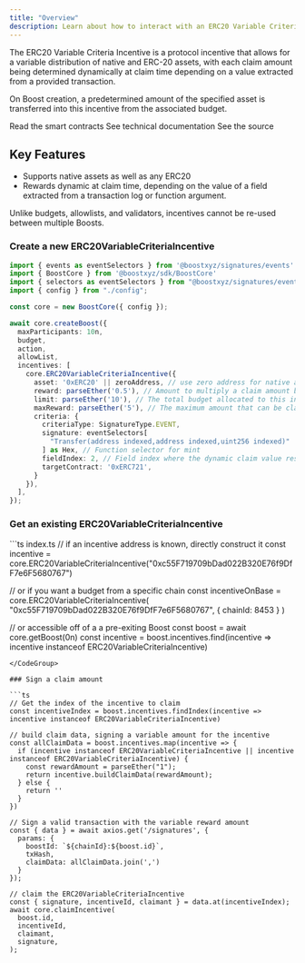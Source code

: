 ```yaml
---
title: "Overview"
description: Learn about how to interact with an ERC20 Variable Criteria Incentive using the SDK
---
```



The ERC20 Variable Criteria Incentive is a protocol incentive that allows for a variable distribution of native and ERC-20 assets, with each claim amount being determined dynamically at claim time depending on a value extracted from a provided transaction.

On Boost creation, a predetermined amount of the specified asset is transferred into this incentive from the associated budget.

<SDKDisclaimer />

<CardGroup cols={3}>
  <Card
    title="Smart Contract"
    icon="file-contract"
    href="https://github.com/boostxyz/boost-protocol/blob/main/packages/evm/contracts/incentives/ERC20VariableCriteriaIncentive.sol"
  >
      Read the smart contracts
  </Card>
  <Card
    title="Typedoc"
    icon="file-lines"
    href="https://sdk.boost.xyz/classes/ERC20VariableCriteriaIncentive.html"
  >
    See technical documentation
  </Card>
  <Card
    title="SDK Implementation"
    icon="file-code"
    href="https://github.com/boostxyz/boost-protocol/blob/main/packages/sdk/src/Incentives/ERC20VariableCriteriaIncentive.ts"
  >
    See the source
  </Card>
</CardGroup>

## Key Features

- Supports native assets as well as any ERC20
- Rewards dynamic at claim time, depending on the value of a field extracted from a transaction log or function argument.

<Info>
  Unlike budgets, allowlists, and validators, incentives cannot be re-used between multiple Boosts.
</Info>

### Create a new ERC20VariableCriteriaIncentive

<CodeGroup>

  ```ts index.ts
  import { events as eventSelectors } from '@boostxyz/signatures/events'
  import { BoostCore } from '@boostxyz/sdk/BoostCore'
  import { selectors as eventSelectors } from "@boostxyz/signatures/events";
  import { config } from "./config";

  const core = new BoostCore({ config });

  await core.createBoost({
    maxParticipants: 10n,
    budget,
    action,
    allowList,
    incentives: [
      core.ERC20VariableCriteriaIncentive({
        asset: '0xERC20' || zeroAddress, // use zero address for native assets
        reward: parseEther('0.5'), // Amount to multiply a claim amount by, if 0n or 1 ether, user will be transferred the whole amount asserted at claim time.
        limit: parseEther('10'), // The total budget allocated to this incentive
        maxReward: parseEther('5'), // The maximum amount that can be claimed at a time, if the amount extracted from the transaction given the criteria is more than this value, then the claim value will be this max reward value.
        criteria: {
          criteriaType: SignatureType.EVENT,
          signature: eventSelectors[
            "Transfer(address indexed,address indexed,uint256 indexed)"
          ] as Hex, // Function selector for mint
          fieldIndex: 2, // Field index where the dynamic claim value resides
          targetContract: '0xERC721',
        }
      }),
    ],
  });
  ```

  <Config />
</CodeGroup>

### Get an existing ERC20VariableCriteriaIncentive

<CodeGroup>
```ts index.ts
// if an incentive address is known, directly construct it
const incentive = core.ERC20VariableCriteriaIncentive("0xc55F719709bDad022B320E76f9DfF7e6F5680767")

// or if you want a budget from a specific chain
const incentiveOnBase = core.ERC20VariableCriteriaIncentive(
  "0xc55F719709bDad022B320E76f9DfF7e6F5680767",
  { chainId: 8453 }
)

// or accessible off of a a pre-exiting Boost
const boost = await core.getBoost(0n)
const incentive = boost.incentives.find(incentive => incentive instanceof ERC20VariableCriteriaIncentive)
```
</CodeGroup>

### Sign a claim amount

```ts
// Get the index of the incentive to claim
const incentiveIndex = boost.incentives.findIndex(incentive => incentive instanceof ERC20VariableCriteriaIncentive)

// build claim data, signing a variable amount for the incentive
const allClaimData = boost.incentives.map(incentive => {
  if (incentive instanceof ERC20VariableCriteriaIncentive || incentive instanceof ERC20VariableCriteriaIncentive) {
    const rewardAmount = parseEther("1");
    return incentive.buildClaimData(rewardAmount);
  } else {
    return ''
  }
})

// Sign a valid transaction with the variable reward amount
const { data } = await axios.get('/signatures', {
  params: {
    boostId: `${chainId}:${boost.id}`,
    txHash,
    claimData: allClaimData.join(',')
  }
});

// claim the ERC20VariableCriteriaIncentive
const { signature, incentiveId, claimant } = data.at(incentiveIndex);
await core.claimIncentive(
  boost.id,
  incentiveId,
  claimant,
  signature,
);
```
